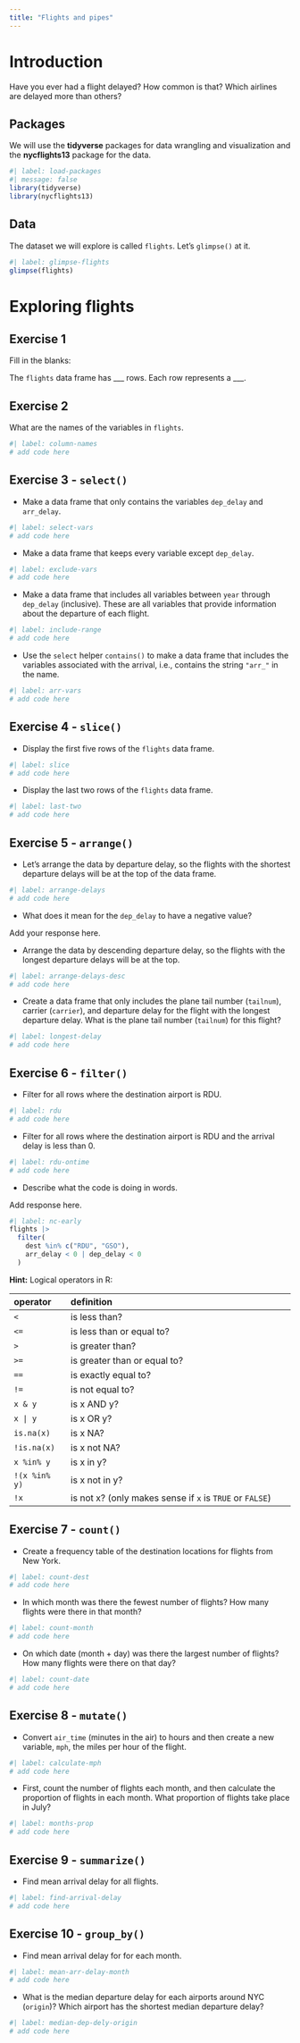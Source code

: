 ```yaml
---
title: "Flights and pipes"
---
```


# Introduction

Have you ever had a flight delayed?
How common is that?
Which airlines are delayed more than others?

## Packages

We will use the **tidyverse** packages for data wrangling and visualization and the **nycflights13** package for the data.

```r
#| label: load-packages
#| message: false
library(tidyverse)
library(nycflights13)
```

## Data

The dataset we will explore is called `flights`.
Let's `glimpse()` at it.

```r
#| label: glimpse-flights
glimpse(flights)
```

# Exploring flights

## Exercise 1

Fill in the blanks:

The `flights` data frame has \_\_\_ rows.
Each row represents a \_\_\_.

## Exercise 2

What are the names of the variables in `flights`.

```r
#| label: column-names
# add code here
```

## Exercise 3 - `select()`

-   Make a data frame that only contains the variables `dep_delay` and `arr_delay`.

```r
#| label: select-vars
# add code here
```

-   Make a data frame that keeps every variable except `dep_delay`.

```r
#| label: exclude-vars
# add code here
```

-   Make a data frame that includes all variables between `year` through `dep_delay` (inclusive). These are all variables that provide information about the departure of each flight.

```r
#| label: include-range
# add code here
```

-   Use the `select` helper `contains()` to make a data frame that includes the variables associated with the arrival, i.e., contains the string `"arr_"` in the name.

```r
#| label: arr-vars
# add code here
```

## Exercise 4 - `slice()`

-   Display the first five rows of the `flights` data frame.

```r
#| label: slice
# add code here
```

-   Display the last two rows of the `flights` data frame.

```r
#| label: last-two
# add code here
```

## Exercise 5 - `arrange()`

-   Let's arrange the data by departure delay, so the flights with the shortest departure delays will be at the top of the data frame.

```r
#| label: arrange-delays
# add code here
```

-   What does it mean for the `dep_delay` to have a negative value?

Add your response here.

-   Arrange the data by descending departure delay, so the flights with the longest departure delays will be at the top.

```r
#| label: arrange-delays-desc
# add code here
```

-   Create a data frame that only includes the plane tail number (`tailnum`), carrier (`carrier`), and departure delay for the flight with the longest departure delay. What is the plane tail number (`tailnum`) for this flight?

```r
#| label: longest-delay
# add code here
```

## Exercise 6 - `filter()`

-   Filter for all rows where the destination airport is RDU.

```r
#| label: rdu
# add code here
```

-   Filter for all rows where the destination airport is RDU and the arrival delay is less than 0.

```r
#| label: rdu-ontime
# add code here
```

-   Describe what the code is doing in words.

Add response here.

```r
#| label: nc-early
flights |>
  filter(
    dest %in% c("RDU", "GSO"),
    arr_delay < 0 | dep_delay < 0
  )
```

**Hint:** Logical operators in R:

| operator      | definition                                               |
|:--------------|:---------------------------------------------------------|
| `<`           | is less than?                                            |
| `<=`          | is less than or equal to?                                |
| `>`           | is greater than?                                         |
| `>=`          | is greater than or equal to?                             |
| `==`          | is exactly equal to?                                     |
| `!=`          | is not equal to?                                         |
| `x & y`       | is x AND y?                                              |
| `x | y`       | is x OR y?                                               |
| `is.na(x)`    | is x NA?                                                 |
| `!is.na(x)`   | is x not NA?                                             |
| `x %in% y`    | is x in y?                                               |
| `!(x %in% y)` | is x not in y?                                           |
| `!x`          | is not x? (only makes sense if `x` is `TRUE` or `FALSE`) |

## Exercise 7 - `count()`

-   Create a frequency table of the destination locations for flights from New York.

```r
#| label: count-dest
# add code here
```

-   In which month was there the fewest number of flights? How many flights were there in that month?

```r
#| label: count-month
# add code here
```

-   On which date (month + day) was there the largest number of flights? How many flights were there on that day?

```r
#| label: count-date
# add code here
```

## Exercise 8 - `mutate()`

-   Convert `air_time` (minutes in the air) to hours and then create a new variable, `mph`, the miles per hour of the flight.

```r
#| label: calculate-mph
# add code here
```

-   First, count the number of flights each month, and then calculate the proportion of flights in each month. What proportion of flights take place in July?

```r
#| label: months-prop
# add code here
```

## Exercise 9 - `summarize()`

-   Find mean arrival delay for all flights.

```r
#| label: find-arrival-delay
# add code here
```

## Exercise 10 - `group_by()`

-   Find mean arrival delay for for each month.

```r
#| label: mean-arr-delay-month
# add code here
```

-   What is the median departure delay for each airports around NYC (`origin`)? Which airport has the shortest median departure delay?

```r
#| label: median-dep-dely-origin
# add code here
```
